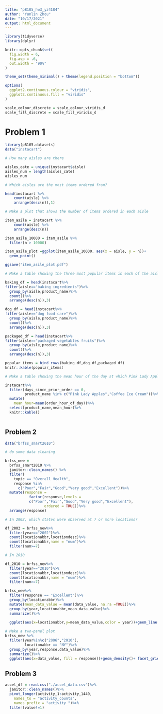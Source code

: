 ```yaml
---
title: "p8105_hw3_yz4184"
author: "Yunlin Zhou"
date: "10/17/2021"
output: html_document
---
```

```r
library(tidyverse)
library(dplyr)

knitr::opts_chunk$set(
  fig.width = 6,
  fig.asp = .6,
  out.width = "90%"
)

theme_set(theme_minimal() + theme(legend.position = "bottom"))

options(
  ggplot2.continuous.colour = "viridis",
  ggplot2.continuous.fill = "viridis"
)

scale_colour_discrete = scale_colour_viridis_d
scale_fill_discrete = scale_fill_viridis_d
```


# Problem 1

```r
library(p8105.datasets)
data("instacart")
```

```r
# How many aisles are there

aisles_cate = unique(instacart$aisle)
aisles_num = length(aisles_cate)
aisles_num

# Which aisles are the most items ordered from?

head(instacart %>% 
	count(aisle) %>% 
	arrange(desc(n)),1)
```

```r
# Make a plot that shows the number of items ordered in each aisle

item_asile = instacart %>% 
	count(aisle) %>% 
	arrange(desc(n))

item_asile_10000 = item_asile %>%
  filter(n > 10000)

item_asile_plot =ggplot(item_asile_10000, aes(x = aisle, y = n))+
  geom_point()

ggsave("item_asile_plot.pdf")
```

```r
# Make a table showing the three most popular items in each of the aisles

baking_df = head(instacart%>%
filter(aisle=="baking ingredients")%>%
  group_by(aisle,product_name)%>%
  count()%>%
  arrange(desc(n)),3)

dog_df = head(instacart%>%
filter(aisle=="dog food care")%>%
  group_by(aisle,product_name)%>%
  count()%>%
  arrange(desc(n)),3)

packaged_df = head(instacart%>%
filter(aisle=="packaged vegetables fruits")%>%
  group_by(aisle,product_name)%>%
  count()%>%
  arrange(desc(n)),3)

popular_items = bind_rows(baking_df,dog_df,packaged_df)
knitr::kable(popular_items)
```

```r
# Make a table showing the mean hour of the day at which Pink Lady Apples and Coffee Ice Cream are ordered on each day of the week

instacart%>%
  filter(days_since_prior_order == 0,
         product_name %in% c("Pink Lady Apples","Coffee Ice Cream"))%>%
  mutate(
    mean_hour=mean(order_hour_of_day))%>%
  select(product_name,mean_hour)%>%
  knitr::kable()
  
```


## Problem 2

```r
data("brfss_smart2010")
```

```r
# do some data cleaning

brfss_new = 
  brfss_smart2010 %>%
  janitor::clean_names() %>% 
  filter(
    topic == "Overall Health",
    response %in% 
      c("Poor","Fair","Good","Very good","Excellent"))%>%
  mutate(response = 
           factor(response,levels =
           c("Poor","Fair","Good","Very good","Excellent"),
                  ordered = TRUE))%>%
  arrange(response)

```

```r
# In 2002, which states were observed at 7 or more locations?

df_2002 = brfss_new%>%
  filter(year=="2002")%>%
  count(locationabbr,locationdesc)%>%
  count(locationabbr,name = "num")%>%
  filter(num>=7)

# In 2010

df_2010 = brfss_new%>%
  filter(year=="2010")%>%
  count(locationabbr,locationdesc)%>%
  count(locationabbr,name = "num")%>%
  filter(num>=7)
```

```r
brfss_new%>%
  filter(response == "Excellent")%>%
  group_by(locationabbr)%>%
  mutate(mean_data_value = mean(data_value, na.ra =TRUE))%>%
  group_by(year,locationabbr,mean_data_value)%>%
  summarize()%>%
  
  ggplot(aes(x=locationabbr,y=mean_data_value,color = year))+geom_line()
```

```r
# Make a two-panel plot
brfss_new %>%
  filter(year%in%c("2006","2010"),
         locationabbr == "NY")%>%
  group_by(year,response,data_value)%>%
  summarize()%>%
  ggplot(aes(x=data_value, fill = response))+geom_density()+ facet_grid(. ~ year)


```


## Problem 3
```r
accel_df = read.csv("./accel_data.csv")%>%
  janitor::clean_names()%>%
  pivot_longer(activity_1:activity_1440,
    names_to = "activity_counts",
    names_prefix = "activity_")%>%
  filter(value!=1)

```

